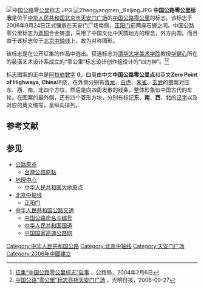[[File:中国公路零公里标志.JPG|thumb]]
[[File:Zhengyangmen,_Beijing.JPG|thumb]]
{{coord|39.89898|N|116.39162|E|format=dms|display=title}}
{{北京中轴线}}
'''中国公路零公里标志'''是位于[[中华人民共和国|中华人民共和国]][[北京市|北京市]][[天安门广场|天安门广场]]的[[中华人民共和国公路交通|中国公路]][[公路原點|零公里]]的标志。该标志于2006年9月24日正式镶嵌在天安门广场南侧，[[正阳门|正阳门]]前两座石狮之间。中国公路零公里标志为[[青铜|青铜]]合金铸造，采用了中国文化中天圆地方的理念，外方内圆。而且由于该标志位于[[北京中轴线|北京中轴线]]上，故为对称图形。

该标志是在公开征集的作品中选出。获选标志为[[清华大学美术学院|清华大学美术学院]]教授[[华健心|华健心]]所在的装潢艺术设计系成立的“零公里”标志设计创作组设计的“四方神”。<ref>[http://www.moc.gov.cn/zizhan/siju/gonglusi/gongluyanghu_GL/zongheguanli/guanliwenjian/200709/t20070918_393632.html 征集“中国公路零公里标志”启事] {{Webarchive|url=https://archive.is/20120805052437/http://www.moc.gov.cn/zizhan/siju/gonglusi/gongluyanghu_GL/zongheguanli/guanliwenjian/200709/t20070918_393632.html |date=2012-08-05 }}，公路局，2004年2月6日</ref><ref>[http://www.gmw.cn/01gmrb/2006-09/27/content_485833.htm 中国公路“零公里”标志亮相天安门广场] {{Wayback|url=http://www.gmw.cn/01gmrb/2006-09/27/content_485833.htm |date=20170930055840 }}，光明日报，2006-09-27</ref>

标志图案的正中是[[阿拉伯数字|阿拉伯数字]] '''0'''，四周由中文'''中国公路零公里点'''和英文'''Zero Point of Highways, China'''环绕，在外侧分别有[[青龙|青龙]]、[[白虎|白虎]]、[[朱雀|朱雀]]、[[玄武|玄武]]的图案对应东、西、南、北四个方位，然后是向四周发散的线条，整体形象似中国古代的车轮。在图案的最外侧，还有四个菱形方块，分别有标记'''东'''、'''南'''、'''西'''、'''北'''的[[汉字|汉字]]以及对应的英文缩写，呈纵向排列。

== 参考文献 ==
{{Reflist}}

== 参见 ==
{{Portal box|中华人民共和国|北京|公路}}
* [[公路原点|公路原点]]
** [[台灣公路原點|台灣公路原點]]
* [[地理中心|地理中心]]
** [[中华人民共和国大地原点|中华人民共和国大地原点]]
* [[北京中轴线|北京中轴线]]
** [[正阳门|正阳门]]
* [[中华人民共和国公路交通|中华人民共和国公路交通]]
** [[中国公路命名与编号|中国公路命名与编号]]
** [[中华人民共和国国道|中华人民共和国国道]]
** [[中国国家高速公路网|中国国家高速公路网]]

{{中华人民共和国国道}}
{{中国国家高速公路网}}
{{北京路网}}

[[Category:中华人民共和国公路|Category:中华人民共和国公路]]
[[Category:北京中轴线|Category:北京中轴线]]
[[Category:天安门广场|Category:天安门广场]]
[[Category:2006年中國建立|Category:2006年中國建立]]

{{中国地理小作品}}